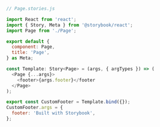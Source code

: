 ```js
// Page.stories.js

import React from 'react';
import { Story, Meta } from '@storybook/react';
import Page from './Page';

export default {
  component: Page,
  title: 'Page',
} as Meta;

const Template: Story<Page> = (args, { argTypes }) => (
  <Page {...args}>
    <footer>{args.footer}</footer
  </Page>
);

export const CustomFooter = Template.bind({});
CustomFooter.args = {
  footer: 'Built with Storybook',
};
```
